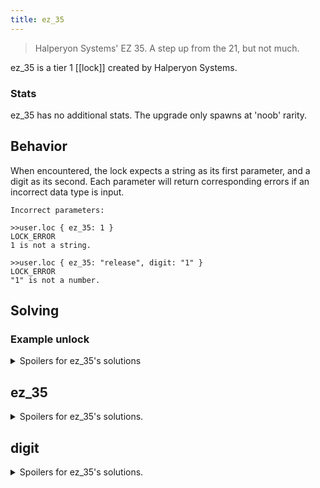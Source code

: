 ```yaml
---
title: ez_35
---
```


> Halperyon Systems' EZ 35. A step up from the 21, but not much.

ez_35 is a tier 1 [[lock]] created by Halperyon Systems.

### Stats

ez_35 has no additional stats. The upgrade only spawns at 'noob' rarity.

## Behavior

When encountered, the lock expects a string as its first parameter, and a digit as its second. Each parameter will return corresponding errors if an incorrect data type is input.

```
Incorrect parameters:

>>user.loc { ez_35: 1 }
LOCK_ERROR
1 is not a string.

>>user.loc { ez_35: "release", digit: "1" }
LOCK_ERROR
"1" is not a number.
```

## Solving

### Example unlock

<details>
<summary>Spoilers for ez_35's solutions</summary>
```
>>user.loc { ez_35: "open", digit: 0 }
WARNING: BINMAT security shell inactive. Intelligent defense system offline.
LOCK_UNLOCKED
System <user> breached.
Connection terminated.
```
</details>

## ez_35

<details>
  <summary>Spoilers for ez_35's solutions.</summary>
  The first parameter's possible strings are, "open", "unlock", and "release".
  
```
>>user.loc { }
LOCK_ERROR
Denied access by HALPERYON SYSTEMS EZ_35 lock.
```

When given the correct string, the lock will return an error giving instructions for the second parameter.

```
>>user.loc { ez_35: "release" }
LOCK_ERROR
Required unlock parameter digit is missing.

```

</details>

## digit

<details>
  <summary>Spoilers for ez_35's solutions.</summary>
  The second parameter is a single digit, input as a number, ranging from 0 to 9.

```
user.loc { ez_35: "release", digit: 1 }
```

</details>
